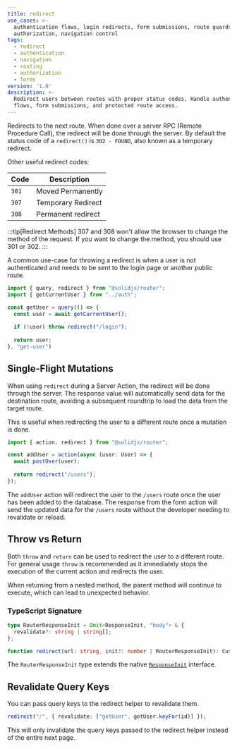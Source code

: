 ```yaml
---
title: redirect
use_cases: >-
  authentication flows, login redirects, form submissions, route guards, user
  authorization, navigation control
tags:
  - redirect
  - authentication
  - navigation
  - routing
  - authorization
  - forms
version: '1.0'
description: >-
  Redirect users between routes with proper status codes. Handle authentication
  flows, form submissions, and protected route access.
---
```


Redirects to the next route.
When done over a server RPC (Remote Procedure Call), the redirect will be done through the server.
By default the status code of a `redirect()` is `302 - FOUND`, also known as a temporary redirect.

Other useful redirect codes:

| Code | Description |
| ---- | ----------- |
| `301` | Moved Permanently |
| `307` | Temporary Redirect |
| `308` | Permanent redirect |

:::tip[Redirect Methods]
307 and 308 won't allow the browser to change the method of the request.
If you want to change the method, you should use 301 or 302.
:::

A common use-case for throwing a redirect is when a user is not authenticated and needs to be sent to the login page or another public route.

```js title="/queries/get-user.ts" {7}
import { query, redirect } from "@solidjs/router";
import { getCurrentUser } from "../auth";

const getUser = query(() => {
  const user = await getCurrentUser();
  
  if (!user) throw redirect("/login");
  
  return user;
}, "get-user")
```

## Single-Flight Mutations

When using `redirect` during a Server Action, the redirect will be done through the server.
The response value will automatically send data for the destination route, avoiding a subsequent roundtrip to load the data from the target route.

This is useful when redirecting the user to a different route once a mutation is done.

```ts title="/actions/add-user.ts" {3,6}
import { action, redirect } from "@solidjs/router";

const addUser = action(async (user: User) => {
  await postUser(user);
  
  return redirect("/users");
});
```

The `addUser` action will redirect the user to the `/users` route once the user has been added to the database.
The response from the form action will send the updated data for the `/users` route without the developer needing to revalidate or reload.

## Throw vs Return

Both `throw` and `return` can be used to redirect the user to a different route.
For general usage `throw` is recommended as it immediately stops the execution of the current action and redirects the user.

When returning from a nested method, the parent method will continue to execute, which can lead to unexpected behavior.

### TypeScript Signature

```typescript
type RouterResponseInit = Omit<ResponseInit, "body"> & {
  revalidate?: string | string[];
};

function redirect(url: string, init?: number | RouterResponseInit): CustomResponse<never>;
``` 

The `RouterResponseInit` type extends the native [`ResponseInit`](https://developer.mozilla.org/en-US/docs/Web/API/Response/Response#options) interface.

## Revalidate Query Keys

You can pass query keys to the redirect helper to revalidate them.

```ts
redirect("/", { revalidate: ["getUser", getUser.keyFor(id)] });
```

This will only invalidate the query keys passed to the redirect helper instead of the entire next page.
